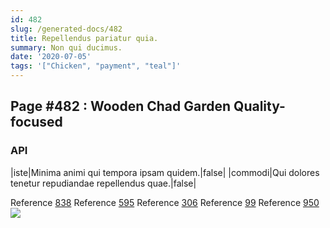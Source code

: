 ```yaml
---
id: 482
slug: /generated-docs/482
title: Repellendus pariatur quia.
summary: Non qui ducimus.
date: '2020-07-05'
tags: '["Chicken", "payment", "teal"]'
---
```



## Page #482 : Wooden Chad Garden Quality-focused
### API

|iste|Minima animi qui tempora ipsam quidem.|false|
|commodi|Qui dolores tenetur repudiandae repellendus quae.|false|

Reference [838](/generated-docs/838)
Reference [595](/generated-docs/595)
Reference [306](/generated-docs/306)
Reference [99](/generated-docs/99)
Reference [950](/generated-docs/950)
![](/assets/cats-4.jpg)




